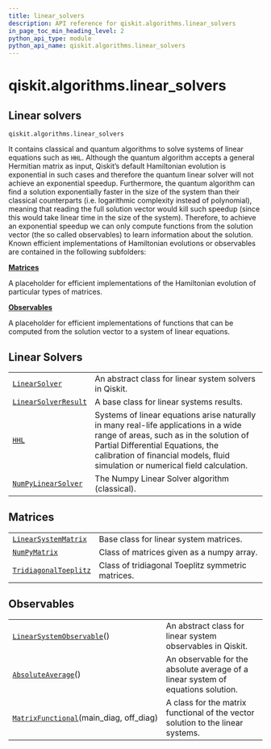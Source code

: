 ```yaml
---
title: linear_solvers
description: API reference for qiskit.algorithms.linear_solvers
in_page_toc_min_heading_level: 2
python_api_type: module
python_api_name: qiskit.algorithms.linear_solvers
---
```


<span id="module-qiskit.algorithms.linear_solvers" />

<span id="qiskit-algorithms-linear-solvers" />

# qiskit.algorithms.linear\_solvers

<span id="linear-solvers-qiskit-algorithms-linear-solvers" />

## Linear solvers

`qiskit.algorithms.linear_solvers`

It contains classical and quantum algorithms to solve systems of linear equations such as `HHL`. Although the quantum algorithm accepts a general Hermitian matrix as input, Qiskit’s default Hamiltonian evolution is exponential in such cases and therefore the quantum linear solver will not achieve an exponential speedup. Furthermore, the quantum algorithm can find a solution exponentially faster in the size of the system than their classical counterparts (i.e. logarithmic complexity instead of polynomial), meaning that reading the full solution vector would kill such speedup (since this would take linear time in the size of the system). Therefore, to achieve an exponential speedup we can only compute functions from the solution vector (the so called observables) to learn information about the solution. Known efficient implementations of Hamiltonian evolutions or observables are contained in the following subfolders:

**[Matrices](#matrices)**

A placeholder for efficient implementations of the Hamiltonian evolution of particular types of matrices.

**[Observables](#observables)**

A placeholder for efficient implementations of functions that can be computed from the solution vector to a system of linear equations.

## Linear Solvers

|                                                                                                                                   |                                                                                                                                                                                                                                                       |
| --------------------------------------------------------------------------------------------------------------------------------- | ----------------------------------------------------------------------------------------------------------------------------------------------------------------------------------------------------------------------------------------------------- |
| [`LinearSolver`](qiskit.algorithms.linear_solvers.LinearSolver "qiskit.algorithms.linear_solvers.LinearSolver")                   | An abstract class for linear system solvers in Qiskit.                                                                                                                                                                                                |
| [`LinearSolverResult`](qiskit.algorithms.linear_solvers.LinearSolverResult "qiskit.algorithms.linear_solvers.LinearSolverResult") | A base class for linear systems results.                                                                                                                                                                                                              |
| [`HHL`](qiskit.algorithms.linear_solvers.HHL "qiskit.algorithms.linear_solvers.HHL")                                              | Systems of linear equations arise naturally in many real-life applications in a wide range of areas, such as in the solution of Partial Differential Equations, the calibration of financial models, fluid simulation or numerical field calculation. |
| [`NumPyLinearSolver`](qiskit.algorithms.linear_solvers.NumPyLinearSolver "qiskit.algorithms.linear_solvers.NumPyLinearSolver")    | The Numpy Linear Solver algorithm (classical).                                                                                                                                                                                                        |

## Matrices

|                                                                                                                                      |                                                   |
| ------------------------------------------------------------------------------------------------------------------------------------ | ------------------------------------------------- |
| [`LinearSystemMatrix`](qiskit.algorithms.linear_solvers.LinearSystemMatrix "qiskit.algorithms.linear_solvers.LinearSystemMatrix")    | Base class for linear system matrices.            |
| [`NumPyMatrix`](qiskit.algorithms.linear_solvers.NumPyMatrix "qiskit.algorithms.linear_solvers.NumPyMatrix")                         | Class of matrices given as a numpy array.         |
| [`TridiagonalToeplitz`](qiskit.algorithms.linear_solvers.TridiagonalToeplitz "qiskit.algorithms.linear_solvers.TridiagonalToeplitz") | Class of tridiagonal Toeplitz symmetric matrices. |

## Observables

|                                                                                                                                                    |                                                                                  |
| -------------------------------------------------------------------------------------------------------------------------------------------------- | -------------------------------------------------------------------------------- |
| [`LinearSystemObservable`](qiskit.algorithms.linear_solvers.LinearSystemObservable "qiskit.algorithms.linear_solvers.LinearSystemObservable")()    | An abstract class for linear system observables in Qiskit.                       |
| [`AbsoluteAverage`](qiskit.algorithms.linear_solvers.AbsoluteAverage "qiskit.algorithms.linear_solvers.AbsoluteAverage")()                         | An observable for the absolute average of a linear system of equations solution. |
| [`MatrixFunctional`](qiskit.algorithms.linear_solvers.MatrixFunctional "qiskit.algorithms.linear_solvers.MatrixFunctional")(main\_diag, off\_diag) | A class for the matrix functional of the vector solution to the linear systems.  |

